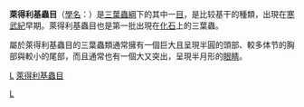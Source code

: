 {{Automatic Taxobox
| taxon = Redlichiida
| fossil_range = {{fossilrange|525|500}}早[[寒武紀|寒武紀]] 至 中[[寒武紀|寒武紀]]
| status = [[絕滅|絕滅]]（[[化石|化石]]）
| image = RedlichiidaTakooensis.png
| image_caption = ''Redlichia takooensis'' ,萊得利基蟲目的其中一種<br>Lower Cambrian Emu Shale <br>Kangaroo Island, South Australia<br>(© Dave Simpson)
| authority = Richter, 1932
| ordo = '''萊得利基蟲目 '''
| subdivision_ranks = [[亞目|亞目]]
| subdivision = 
*[[小油櫛蟲亞目|小油櫛蟲亞目]] Olenellina
*[[萊得利基蟲亞目|萊得利基蟲亞目]] Redlichiina
}}

'''萊得利基蟲目'''（[[學名|學名]]：{{lang|la|'''Redlichiida'''}}）是[[三葉蟲綱|三葉蟲綱]]下的其中一[[目_(生物)|目]]，是比较基干的種類，出現在[[寒武紀|寒武紀]]早期。萊得利基蟲目也是第一批出現在[[化石|化石]]上的三葉蟲。

屬於萊得利基蟲目的三葉蟲類通常擁有一個巨大且呈現半圓的頭部、較多体节的胸部與較小的尾部，而且通常也有一個大又突出，呈現半月形的[[眼睛|眼睛]]。

{{taxonbar}}

[[Category:_1932年描述的分类群|L]]
[[category:三葉蟲綱|L]]
[[category:萊得利基蟲目|]]
